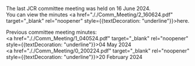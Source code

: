 
The last JCR committee meeting was held on 16 June 2024.  
You can view the minutes <a href="././Comm_Meeting/2_160624.pdf" target="_blank" rel="noopener" style={{textDecoration: "underline"}}>here</a>.

Previous committee meeting minutes:  
<a href="././Comm_Meeting/1_040524.pdf" target="_blank" rel="noopener" style={{textDecoration: "underline"}}>04 May 2024</a>  
<a href="././Comm_Meeting/0_200224.pdf" target="_blank" rel="noopener" style={{textDecoration: "underline"}}>20 February 2024</a>  